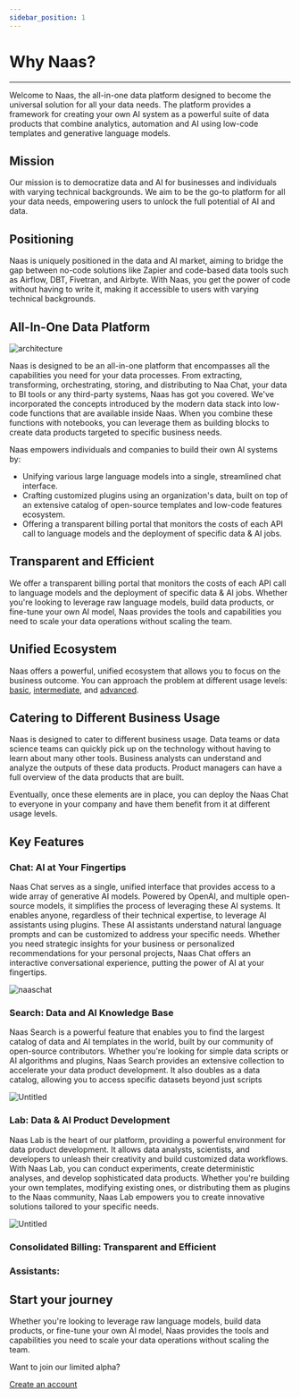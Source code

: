 ```yaml
---
sidebar_position: 1
---
```


# Why Naas?
---


Welcome to Naas, the all-in-one data platform designed to become the universal solution for all your data needs. The platform provides a framework for creating your own AI system as a powerful suite of data products that combine analytics, automation and AI using low-code templates and generative language models.

## Mission

Our mission is to democratize data and AI for businesses and individuals with varying technical backgrounds. We aim to be the go-to platform for all your data needs, empowering users to unlock the full potential of AI and data.

## Positioning

Naas is uniquely positioned in the data and AI market, aiming to bridge the gap between no-code solutions like Zapier and code-based data tools such as Airflow, DBT, Fivetran, and Airbyte. With Naas, you get the power of code without having to write it, making it accessible to users with varying technical backgrounds.

## All-In-One Data Platform

![architecture](./img/architecture.png)

Naas is designed to be an all-in-one platform that encompasses all the capabilities you need for your data processes. From extracting, transforming, orchestrating, storing, and distributing to Naa Chat, your data to BI tools or any third-party systems, Naas has got you covered. We've incorporated the concepts introduced by the modern data stack into low-code functions that are available inside Naas. When you combine these functions with notebooks, you can leverage them as building blocks to create data products targeted to specific business needs.

Naas empowers individuals and companies to build their own AI systems by:

- Unifying various large language models into a single, streamlined chat interface.
- Crafting customized plugins using an organization's data, built on top of an extensive catalog of open-source templates and low-code features ecosystem.
- Offering a transparent billing portal that monitors the costs of each API call to language models and the deployment of specific data & AI jobs.

## Transparent and Efficient

We offer a transparent billing portal that monitors the costs of each API call to language models and the deployment of specific data & AI jobs. Whether you're looking to leverage raw language models, build data products, or fine-tune your own AI model, Naas provides the tools and capabilities you need to scale your data operations without scaling the team.

## Unified Ecosystem

Naas offers a powerful, unified ecosystem that allows you to focus on the business outcome. 
You can approach the problem at different usage levels: [basic](https://site.naas.ai/docs/get-started/basic), 
[intermediate](https://site.naas.ai/docs/get-started/intermediate), and [advanced](https://site.naas.ai/docs/get-started/advanced).

## Catering to Different Business Usage

Naas is designed to cater to different business usage. Data teams or data science teams can quickly pick up on the technology without having to learn about many other tools. Business analysts can understand and analyze the outputs of these data products. Product managers can have a full overview of the data products that are built.

Eventually, once these elements are in place, you can deploy the Naas Chat to everyone in your company and have them benefit from it at different usage levels.

## Key Features

### Chat: AI at Your Fingertips

Naas Chat serves as a single, unified interface that provides access to a wide array of generative AI models. Powered by OpenAI, and multiple open-source models, it simplifies the process of leveraging these AI systems. It enables anyone, regardless of their technical expertise, to leverage AI assistants using plugins. These AI assistants understand natural language prompts and can be customized to address your specific needs. Whether you need strategic insights for your business or personalized recommendations for your personal projects, Naas Chat offers an interactive conversational experience, putting the power of AI at your fingertips.

![naaschat](./img/basic.gif)

### Search: Data and AI Knowledge Base

Naas Search is a powerful feature that enables you to find the largest catalog of data and AI templates in the world, built by our community of open-source contributors. Whether you're looking for simple data scripts or AI algorithms and plugins, Naas Search provides an extensive collection to accelerate your data product development. It also doubles as a data catalog, allowing you to access specific datasets beyond just scripts

![Untitled](./img/NaasSearch.gif)

### Lab: Data & AI Product Development

Naas Lab is the heart of our platform, providing a powerful environment for data product development. It allows data analysts, scientists, and developers to unleash their creativity and build customized data workflows. With Naas Lab, you can conduct experiments, create deterministic analyses, and develop sophisticated data products. Whether you're building your own templates, modifying existing ones, or distributing them as plugins to the Naas community, Naas Lab empowers you to create innovative solutions tailored to your specific needs.

![Untitled](./img/NaasLab.gif)

### Consolidated Billing: Transparent and Efficient

### Assistants: 



## Start your journey

Whether you're looking to leverage raw language models, build data products, or fine-tune your own AI model, Naas provides the tools and capabilities you need to scale your data operations without scaling the team.

Want to join our limited alpha?

[Create an account](/pricing)